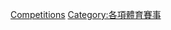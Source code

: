 {{Commons category|Bowling competitions}}
[[Category:保齡球|Competitions]]
[[Category:各項體育賽事|Category:各項體育賽事]]
